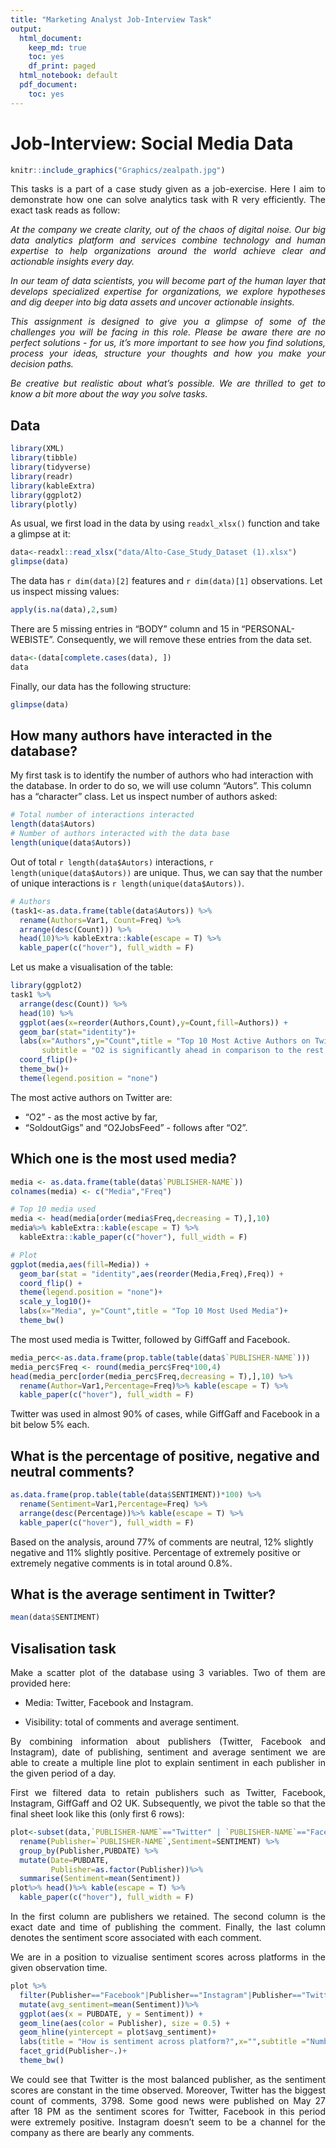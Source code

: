 ```yaml
---
title: "Marketing Analyst Job-Interview Task"
output:
  html_document:
    keep_md: true
    toc: yes
    df_print: paged
  html_notebook: default
  pdf_document:
    toc: yes
---
```


# Job-Interview: Social Media Data

```r
knitr::include_graphics("Graphics/zealpath.jpg")
```

<div style="text-align: justify"> 

This tasks is a part of a case study given as a job-exercise. Here I aim to demonstrate how one can solve analytics task with R very efficiently. The exact task reads as follow:

*At the company we create clarity, out of the chaos of digital noise. Our big data analytics platform and services combine technology and human expertise to help organizations around the world achieve clear and actionable insights every day.*

*In our team of data scientists, you will become part of the human layer that develops specialized expertise for organizations, we explore hypotheses and dig deeper into big data assets and uncover actionable insights.*


*This assignment is designed to give you a glimpse of some of the challenges you will be facing in this role. Please be aware there are no perfect solutions - for us, it's more important to see how you find solutions, process your ideas, structure your thoughts and how you make your decision paths.*

*Be creative but realistic about what's possible. We are thrilled to get to know a bit more about the way you solve tasks.*

</div> 

## Data

```r
library(XML)
library(tibble)
library(tidyverse)
library(readr)
library(kableExtra)
library(ggplot2)
library(plotly)
```

As usual, we first load in the data by using `readxl_xlsx()` function and take a glimpse at it:

```r
data<-readxl::read_xlsx("data/Alto-Case_Study_Dataset (1).xlsx")
glimpse(data)
```

The data has `r dim(data)[2]` features and `r dim(data)[1]` observations. Let us inspect missing values:

```r
apply(is.na(data),2,sum)
```

There are 5 missing entries in "BODY" column and 15 in "PERSONAL-WEBISTE". Consequently, we will remove these entries from the data set.

```r
data<-(data[complete.cases(data), ])
data
```

Finally, our data has the following structure:

```r
glimpse(data)
```

## How many authors have interacted in the database? 

My first task is to identify the number of authors who had interaction with the database.
In order to do so, we will use column "Autors". This column has a "character" class.
Let us inspect number of authors asked:

```r
# Total number of interactions interacted
length(data$Autors)
# Number of authors interacted with the data base
length(unique(data$Autors))
```

Out of total `r length(data$Autors)` interactions, `r length(unique(data$Autors))` are unique. Thus, we can say that the number of unique interactions is `r length(unique(data$Autors))`. 

```r
# Authors
(task1<-as.data.frame(table(data$Autors)) %>%
  rename(Authors=Var1, Count=Freq) %>%
  arrange(desc(Count))) %>% 
  head(10)%>% kableExtra::kable(escape = T) %>%
  kable_paper(c("hover"), full_width = F)
```

Let us make a visualisation of the table:

```r
library(ggplot2)
task1 %>% 
  arrange(desc(Count)) %>%
  head(10) %>%
  ggplot(aes(x=reorder(Authors,Count),y=Count,fill=Authors)) +
  geom_bar(stat="identity")+
  labs(x="Authors",y="Count",title = "Top 10 Most Active Authors on Twitter",
       subtitle = "O2 is significantly ahead in comparison to the rest of authors.")+
  coord_flip()+
  theme_bw()+
  theme(legend.position = "none")
```


The most active authors on Twitter are:

* "O2" -  as the most active by far,
* "SoldoutGigs" and "O2JobsFeed" - follows after "O2".

## Which one is the most used media? 

```r
media <- as.data.frame(table(data$`PUBLISHER-NAME`))
colnames(media) <- c("Media","Freq")

# Top 10 media used
media <- head(media[order(media$Freq,decreasing = T),],10)
media%>% kableExtra::kable(escape = T) %>%
  kableExtra::kable_paper(c("hover"), full_width = F)

# Plot
ggplot(media,aes(fill=Media)) +
  geom_bar(stat = "identity",aes(reorder(Media,Freq),Freq)) +
  coord_flip() +
  theme(legend.position = "none")+
  scale_y_log10()+
  labs(x="Media", y="Count",title = "Top 10 Most Used Media")+
  theme_bw()
```


The most used media is Twitter, followed by GiffGaff and Facebook.

```r
media_perc<-as.data.frame(prop.table(table(data$`PUBLISHER-NAME`)))
media_perc$Freq <- round(media_perc$Freq*100,4)
head(media_perc[order(media_perc$Freq,decreasing = T),],10) %>%
  rename(Author=Var1,Percentage=Freq)%>% kable(escape = T) %>%
  kable_paper(c("hover"), full_width = F)
```

Twitter was used in almost 90% of cases, while GiffGaff and Facebook in a bit below 5% each.

## What is the percentage of positive, negative and neutral comments?

```r
as.data.frame(prop.table(table(data$SENTIMENT))*100) %>%
  rename(Sentiment=Var1,Percentage=Freq) %>%
  arrange(desc(Percentage))%>% kable(escape = T) %>%
  kable_paper(c("hover"), full_width = F)
```


Based on the analysis, around 77% of comments are neutral, 12% slightly negative and 11% slightly positive. Percentage of extremely positive or extremely negative comments is in total around 0.8%.

## What is the average sentiment in Twitter?

```r
mean(data$SENTIMENT)
```


## Visalisation task

<div style="text-align: justify"> 

Make a scatter plot of the database using 3 variables. Two of them are provided here:

* Media: Twitter, Facebook and Instagram.

* Visibility: total of comments and average sentiment.


By combining information about publishers (Twitter, Facebook and Instagram), date of publishing, sentiment and average sentiment we are able to create a multiple line plot to explain sentiment in each publisher in the given period of a day.

First we filtered data to retain publishers such as Twitter, Facebook, Instagram, GiffGaff and O2 UK.
Subsequently, we pivot the table so that the final sheet look like this (only first 6 rows):

</div> 

```r
plot<-subset(data,`PUBLISHER-NAME`=="Twitter" | `PUBLISHER-NAME`=="Facebook" | `PUBLISHER-NAME`=="Instagram" | `PUBLISHER-NAME`=="GiffGaff" | `PUBLISHER-NAME`=="O2 UK") %>%
  rename(Publisher=`PUBLISHER-NAME`,Sentiment=SENTIMENT) %>%
  group_by(Publisher,PUBDATE) %>%
  mutate(Date=PUBDATE,
         Publisher=as.factor(Publisher))%>% 
  summarise(Sentiment=mean(Sentiment))
plot%>% head()%>% kable(escape = T) %>%
  kable_paper(c("hover"), full_width = F)
```


<div style="text-align: justify"> 

In the first column are publishers we retained. The second column is the exact date and time of publishing the comment. Finally, the last column denotes the sentiment score associated with each comment.

We are in a position to vizualise sentiment scores across platforms in the given observation time.

```r
plot %>%
  filter(Publisher=="Facebook"|Publisher=="Instagram"|Publisher=="Twitter")%>%
  mutate(avg_sentiment=mean(Sentiment))%>%
  ggplot(aes(x = PUBDATE, y = Sentiment)) + 
  geom_line(aes(color = Publisher), size = 0.5) +
  geom_hline(yintercept = plot$avg_sentiment)+
  labs(title = "How is sentiment across platform?",x="",subtitle ="Number of comments: FB=177; IG=4; TW=3798")+
  facet_grid(Publisher~.)+
  theme_bw()
```

We could see that Twitter is the most balanced publisher, as the sentiment scores are constant in the time observed. Moreover, Twitter has the biggest count of comments, 3798. Some good news were published on May 27 after 18 PM as the sentiment scores for Twitter, Facebook in this period were extremely positive. Instagram doesn't seem to be a channel for the company as there are bearly any comments.


</div> 

